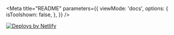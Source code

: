 


<Meta
    title="README"
    parameters={{
        viewMode: 'docs',
        options: {
            isToolshown: false,
        },
    }}
/>

<MarkdownRenderer markdown={rawReadme} />

<div class="netlify-badge">
    <a href="https://www.netlify.com">
        <img
            src="https://www.netlify.com/v3/img/components/netlify-color-accent.svg"
            alt="Deploys by Netlify"
        />
    </a>
</div>

